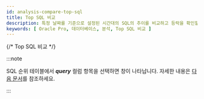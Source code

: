 ```yaml
---
id: analysis-compare-top-sql
title: Top SQL 비교
description: 특정 날짜를 기준으로 설정된 시간대의 SQL의 추이를 비교하고 등락을 확인할 수 있습니다.
keywords: [ Oracle Pro, 데이터베이스, 분석, Top SQL 비교 ]
---
```


{/* Top SQL 비교 */}

<CompareTopSQL />

:::note

SQL 순위 테이블에서 ***query*** 컬럼 항목을 선택하면 <Cmdname sid="TTL06224" className="uitext" /> 창이 나타납니다. 자세한 내용은 [다음 문서](usage-ui#query-details)를 참조하세요.

:::